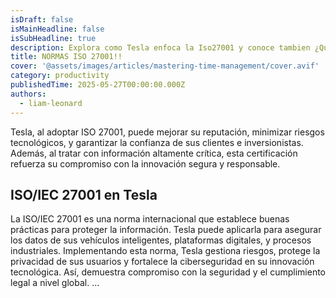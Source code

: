 ```yaml
---
isDraft: false
isMainHeadline: false
isSubHeadline: true
description: Explora como Tesla enfoca la Iso27001 y conoce tambien ¿Que es la Iso27001?
title: NORMAS ISO 27001!!
cover: '@assets/images/articles/mastering-time-management/cover.avif'
category: productivity
publishedTime: 2025-05-27T00:00:00.000Z
authors:
  - liam-leonard
---
```

Tesla, al adoptar ISO 27001, puede mejorar su reputación, minimizar riesgos tecnológicos, y garantizar la confianza de sus clientes e inversionistas. Además, al tratar con información altamente crítica, esta certificación refuerza su compromiso con la innovación segura y responsable.



## ISO/IEC 27001 en Tesla

La ISO/IEC 27001 es una norma internacional que establece buenas prácticas para proteger la información. Tesla puede aplicarla para asegurar los datos de sus vehículos inteligentes, plataformas digitales, y procesos industriales. Implementando esta norma, Tesla gestiona riesgos, protege la privacidad de sus usuarios y fortalece la ciberseguridad en su innovación tecnológica. Así, demuestra compromiso con la seguridad y el cumplimiento legal a nivel global.
...
